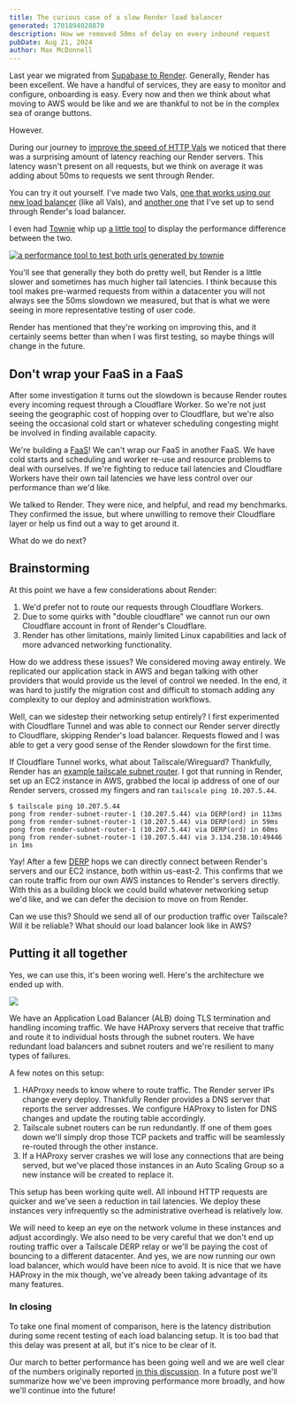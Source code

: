 ```yaml
---
title: The curious case of a slow Render load balancer
generated: 1701894028870
description: How we removed 50ms of delay on every inbound request
pubDate: Aug 21, 2024
author: Max McDonnell
---
```



Last year we migrated from [Supabase to
Render](https://blog.val.town/blog/migrating-from-supabase/). Generally, Render
has been excellent. We have a handful of services, they are easy to monitor and
configure, onboarding is easy. Every now and then we think about what moving to
AWS would be like and we are thankful to not be in the complex sea of orange
buttons.

However.

During our journey to [improve the speed of HTTP
Vals](https://github.com/val-town/val-town-product/discussions/113) we noticed
that there was a surprising amount of latency reaching our Render servers. This
latency wasn't present on all requests, but we think on average it was adding
about 50ms to requests we sent through Render.

You can try it out yourself. I've made two Vals, [one that works using our new
load balancer](https://www.val.town/v/maxm/itsOnValTown) (like all Vals), and
[another one](https://www.val.town/v/maxm/itsOnRender) that I've set up to send
through Render's load balancer.

I even had [Townie](https://www.val.town/townie) whip up [a little
tool](https://maxm-governingvioletkrill.web.val.run/) to display the performance
difference between the two.

[![a performance tool to test both urls generated by
townie](./render-load-balancer/townie-performance-test.png)](https://maxm-governingvioletkrill.web.val.run/)

You'll see that generally they both do pretty well, but Render is a little
slower and sometimes has much higher tail latencies. I think because this tool
makes pre-warmed requests from within a datacenter you will not always see the
50ms slowdown we measured, but that is what we were seeing in more
representative testing of user code.

Render has mentioned that they're working on improving this, and it certainly
seems better than when I was first testing, so maybe things will change in the
future.

## Don't wrap your FaaS in a FaaS

After some investigation it turns out the slowdown is because Render routes
every incoming request through a Cloudflare Worker. So we're not just seeing the
geographic cost of hopping over to Cloudflare, but we're also seeing the
occasional cold start or whatever scheduling congesting might be involved in
finding available capacity.

We're building a [FaaS](https://en.wikipedia.org/wiki/Function_as_a_service)! We
can't wrap our FaaS in another FaaS. We have cold starts and scheduling and
worker re-use and resource problems to deal with ourselves. If we're fighting to
reduce tail latencies and Cloudflare Workers have their own tail latencies we
have less control over our performance than we'd like.

We talked to Render. They were nice, and helpful, and read my benchmarks. They
confirmed the issue, but where unwilling to remove their Cloudflare layer or
help us find out a way to get around it.

What do we do next?

## Brainstorming

At this point we have a few considerations about Render:

1. We'd prefer not to route our requests through Cloudflare Workers.
2. Due to some quirks with "double cloudflare" we cannot run our own Cloudflare
   account in front of Render's Cloudflare.
3. Render has other limitations, mainly limited Linux capabilities and lack of
   more advanced networking functionality.

How do we address these issues? We considered moving away entirely. We replicated our application stack in AWS
and began talking with other providers that would provide us the level of
control we needed. In the end, it was hard to justify the migration cost and
difficult to stomach adding any complexity to our deploy and administration
workflows.

Well, can we sidestep their networking setup entirely? I first experimented with
Cloudflare Tunnel and was able to connect our Render server directly to
Cloudflare, skipping Render's load balancer. Requests flowed and I was able to
get a very good sense of the Render slowdown for the first time.

If Cloudflare Tunnel works, what about Tailscale/Wireguard? Thankfully, Render
has an [example tailscale subnet
router](https://github.com/render-examples/tailscale). I got that running in
Render, set up an EC2 instance in AWS, grabbed the local ip address of one of
our Render servers, crossed my fingers and ran `tailscale ping 10.207.5.44`.

```
$ tailscale ping 10.207.5.44
pong from render-subnet-router-1 (10.207.5.44) via DERP(ord) in 113ms
pong from render-subnet-router-1 (10.207.5.44) via DERP(ord) in 59ms
pong from render-subnet-router-1 (10.207.5.44) via DERP(ord) in 60ms
pong from render-subnet-router-1 (10.207.5.44) via 3.134.238.10:49446 in 1ms
```

Yay! After a few [DERP](https://tailscale.com/kb/1232/derp-servers) hops we can
directly connect between Render's servers and our EC2 instance, both within
us-east-2. This confirms that we can route traffic from our own AWS instances to
Render's servers directly. With this as a building block we could build whatever
networking setup we'd like, and we can defer the decision to move on from
Render.

Can we use this? Should we send all of our production traffic over Tailscale?
Will it be reliable? What should our load balancer look like in AWS?

## Putting it all together

Yes, we can use this, it's been woring well. Here's the architecture we ended up with.

![](./render-load-balancer/arch-diagram.png)

We have an Application Load Balancer (ALB) doing TLS termination and handling
incoming traffic. We have HAProxy servers that receive that traffic and route it
to individual hosts through the subnet routers. We have redundant load balancers
and subnet routers and we're resilient to many types of failures.

A few notes on this setup:

1. HAProxy needs to know where to route traffic. The Render server IPs change
   every deploy. Thankfully Render provides a DNS server that reports the server
   addresses. We configure HAProxy to listen for DNS changes and update the
   routing table accordingly.
2. Tailscale subnet routers can be run redundantly. If one of them goes down
   we'll simply drop those TCP packets and traffic will be seamlessly re-routed
   through the other instance.
3. If a HAProxy server crashes we will lose any connections that are being
   served, but we've placed those instances in an Auto Scaling Group so a new
   instance will be created to replace it.

This setup has been working quite well. All inbound HTTP requests are quicker
and we've seen a reduction in tail latencies. We deploy these instances very
infrequently so the administrative overhead is relatively low.

We will need to keep an eye on the network volume in these instances and adjust
accordingly. We also need to be very careful that we don't end up routing
traffic over a Tailscale DERP relay or we'll be paying the cost of bouncing to a
different datacenter. And yes, we are now running our own load balancer, which
would have been nice to avoid. It is nice that we have HAProxy in the mix
though, we've already been taking advantage of its many features.

### In closing

<LatencyHistogram />

To take one final moment of comparison, here is the latency distribution during
some recent testing of each load balancing setup. It is too bad that this delay
was present at all, but it's nice to be clear of it.

Our march to better performance has been going well and we are well clear of the
numbers originally reported [in this
discussion](https://github.com/val-town/val-town-product/discussions/113). In a
future post we'll summarize how we've been improving performance more broadly, and
how we'll continue into the future!